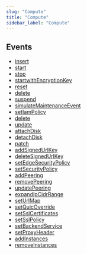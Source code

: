 ```yaml
---
slug: "Compute"
title: "Compute"
sidebar_label: "Compute"
---
```


## Events

- [insert](/gcp/threats/compute/rules/insert)
- [start](/gcp/threats/compute/rules/start)
- [stop](/gcp/threats/compute/rules/stop)
- [startwithEncryptionKey](/gcp/threats/compute/rules/startwithencryptionkey)
- [reset](/gcp/threats/compute/rules/reset)
- [delete](/gcp/threats/compute/rules/delete)
- [suspend](/gcp/threats/compute/rules/suspend)
- [simulateMaintenanceEvent](/gcp/threats/compute/rules/simulatemaintenanceevent)
- [setIamPolicy](/gcp/threats/compute/rules/setiampolicy)
- [delete](/gcp/threats/compute/rules/delete)
- [update](/gcp/threats/compute/rules/update)
- [attachDisk](/gcp/threats/compute/rules/attachdisk)
- [detachDisk](/gcp/threats/compute/rules/detachdisk)
- [patch](/gcp/threats/compute/rules/patch)
- [addSignedUrlKey](/gcp/threats/compute/rules/addsignedurlkey)
- [deleteSignedUrlKey](/gcp/threats/compute/rules/deletesignedurlkey)
- [setEdgeSecurityPolicy](/gcp/threats/compute/rules/setedgesecuritypolicy)
- [setSecurityPolicy](/gcp/threats/compute/rules/setsecuritypolicy)
- [addPeering](/gcp/threats/compute/rules/addpeering)
- [removePeering](/gcp/threats/compute/rules/removepeering)
- [updatePeering](/gcp/threats/compute/rules/updatepeering)
- [expandIpCidrRange](/gcp/threats/compute/rules/expandipcidrrange)
- [setUrlMap](/gcp/threats/compute/rules/seturlmap)
- [setQuicOverride](/gcp/threats/compute/rules/setquicoverride)
- [setSslCertificates](/gcp/threats/compute/rules/setsslcertificates)
- [setSslPolicy](/gcp/threats/compute/rules/setsslpolicy)
- [setBackendService](/gcp/threats/compute/rules/setbackendservice)
- [setProxyHeader](/gcp/threats/compute/rules/setproxyheader)
- [addInstances](/gcp/threats/compute/rules/addinstances)
- [removeInstances](/gcp/threats/compute/rules/removeinstances)
